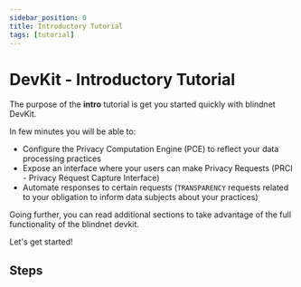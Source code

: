 ```yaml
---
sidebar_position: 0
title: Introductory Tutorial
tags: [tutorial]
---
```



# DevKit - Introductory Tutorial

The purpose of the **intro** tutorial is get you started quickly with blindnet DevKit.

In few minutes you will be able to:
  - Configure the Privacy Computation Engine (PCE) to reflect your data processing practices
  - Expose an interface where your users can make Privacy Requests (PRCI - Privacy Request Capture Interface)
  - Automate responses to certain requests (`TRANSPARENCY` requests related to your obligation to inform data subjects about your practices)

Going further, you can read additional sections to take advantage of the full functionality of the blindnet devkit.

Let's get started!

## Steps

<DocCardList items={useCurrentSidebarCategory().items} />
